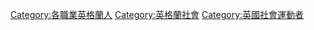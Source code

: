 [[Category:各職業英格蘭人|Category:各職業英格蘭人]]
[[Category:英格蘭社會|Category:英格蘭社會]]
[[Category:英國社會運動者|Category:英國社會運動者]]